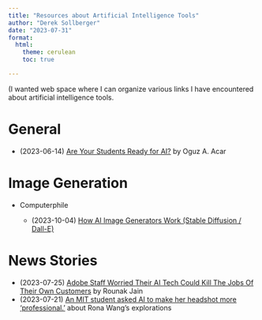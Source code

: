 ```yaml
---
title: "Resources about Artificial Intelligence Tools"
author: "Derek Sollberger"
date: "2023-07-31"
format:
  html:
    theme: cerulean
    toc: true

---
```


(I wanted web space where I can organize various links I have encountered about artificial intelligence tools.

# General

* (2023-06-14) [Are Your Students Ready for AI?](https://hbsp.harvard.edu/inspiring-minds/are-your-students-ready-for-ai) by Oguz A. Acar

# Image Generation

* Computerphile

    - (2023-10-04) [How AI Image Generators Work (Stable Diffusion / Dall-E)](https://www.youtube.com/watch?v=1CIpzeNxIhU)
    
# News Stories

* (2023-07-25) [Adobe Staff Worried Their AI Tech Could Kill The Jobs Of Their Own Customers](https://www.benzinga.com/news/23/07/33368787/adobe-staff-worried-their-ai-tech-could-kill-the-jobs-of-their-own-customers) by Rounak Jain
* (2023-07-21) [An MIT student asked AI to make her headshot more ‘professional.’](https://www.boston.com/news/the-boston-globe/2023/07/21/mit-student-ai-racial-blind-spots/) about Rona Wang's explorations